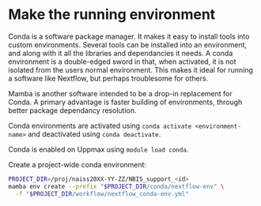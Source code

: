 # Make the running environment

Conda is a software package manager. It makes it easy to install tools
into custom environments. Several tools can be installed into
an environment, and along with it all the libraries and dependancies it
needs. A conda environment is a double-edged sword in that, when activated,
it is not isolated from the users normal environment. This makes it ideal
for running a software like Nextflow, but perhaps troublesome for others.

Mamba is another software intended to be a drop-in replacement for Conda.
A primary advantage is faster building of environments, through
better package dependancy resolution.

Conda environments are activated using `conda activate <environment-name>`
and deactivated using `conda deactivate`.

Conda is enabled on Uppmax using `module load conda`.

Create a project-wide conda environment:

```bash
PROJECT_DIR=/proj/naiss20XX-YY-ZZ/NBIS_support_<id>
mamba env create --prefix "$PROJECT_DIR/conda/nextflow-env" \
  -f "$PROJECT_DIR/workflow/nextflow_conda-env.yml"
```
